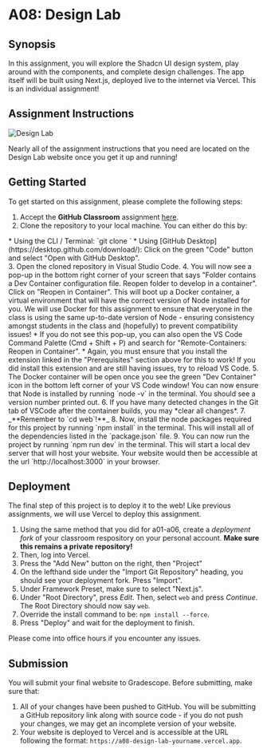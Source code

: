 # A08: Design Lab

## Synopsis

In this assignment, you will explore the Shadcn UI design system, play around with the components, and complete design challenges. The app itself will be built using Next.js, deployed live to the internet via Vercel. This is an individual assignment!

## Assignment Instructions

![Design Lab](/images/a08/designlab.png)

Nearly all of the assignment instructions that you need are located on the Design Lab website once you get it up and running! 

## Getting Started

To get started on this assignment, please complete the following steps:

1. Accept the **GitHub Classroom** assignment [here](https://classroom.github.com/a/EiKpD21P).
2. Clone the repository to your local machine. You can either do this by:
<div className="ml-3">
    * Using the CLI / Terminal: `git clone <repository-url>`
    * Using [GitHub Desktop](https://desktop.github.com/download/): Click on the green "Code" button and select "Open with GitHub Desktop".
</div>
3. Open the cloned repository in Visual Studio Code.
4. You will now see a pop-up in the bottom right corner of your screen that says "Folder contains a Dev Container configuration file. Reopen folder to develop in a container". Click on "Reopen in Container". This will boot up a Docker container, a virtual environment that will have the correct version of Node installed for you. We will use Docker for this assignment to ensure that everyone in the class is using the same up-to-date version of Node - ensuring consistency amongst students in the class and (hopefully) to prevent compatibility issues!
    * If you do not see this pop-up, you can also open the VS Code Command Palette (Cmd + Shift + P) and search for "Remote-Containers: Reopen in Container".
    * Again, you must ensure that you install the extension linked in the "Prerequisites" section above for this to work! If you did install this extension and are still having issues, try to reload VS Code.
5. The Docker container will be open once you see the green "Dev Container" icon in the bottom left corner of your VS Code window! You can now ensure that Node is installed by running `node -v` in the terminal. You should see a version number printed out.
6. If you have many detected changes in the Git tab of VSCode after the container builds, you may *clear all changes*. 
7. _**Remember to `cd web`!**_
8. Now, install the node packages required for this project by running `npm install` in the terminal. This will install all of the dependencies listed in the `package.json` file.
9. You can now run the project by running `npm run dev` in the terminal. This will start a local dev server that will host your website. Your website would then be accessible at the url `http://localhost:3000` in your browser. 

## Deployment

The final step of this project is to deploy it to the web! Like previous assignments, we will use Vercel to deploy this assignment.

1. Using the same method that you did for a01-a06, create a *deployment fork* of your classroom respository on your personal account. **Make sure this remains a private repository!**
2. Then, log into Vercel.
3. Press the "Add New" button on the right, then "Project"
4. On the lefthand side under the "Import Git Repository" heading, you should see your deployment fork. Press "Import".
5. Under Framework Preset, make sure to select "Next.js".
6. Under "Root Directory", press *Edit*. Then, select `web` and press *Continue*. The Root Directory should now say `web`.
7. Override the install command to be: `npm install --force`.
7. Press "Deploy" and wait for the deployment to finish.

Please come into office hours if you encounter any issues.

## Submission

You will submit your final website to Gradescope. Before submitting, make sure that:

1. All of your changes have been pushed to GitHub. You will be submitting a GitHub repository link along with source code - if you do not push your changes, we may get an incomplete version of your website.
2. Your website is deployed to Vercel and is accessible at the URL following the format: `https://a08-design-lab-yourname.vercel.app`.
